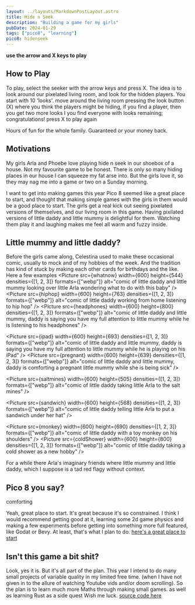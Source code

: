 ```yaml
---
layout: ../layouts/MarkdownPostLayout.astro
title: Hide n Seek
description: "Building a game for my girls"
pubDate: 2024-01-29
tags: ["pico8", "learning"]
pico8: hidenseek
---
```



**use the arrow and X keys to play**

## How to Play

To play, select the seeker with the arrow keys and press X.
The idea is to look around our pixelated living room, and look for the hidden players.
You start with 10 'looks'. move around the living room pressing the look button (X) where you think
the players might be hiding, if you find a player, then you get two more looks
I you find everyone with looks remaining; congratulations! press X to play again

Hours of fun for the whole family. Guaranteed or your money back.

## Motivations

My girls Arla and Phoebe love playing hide n seek in our shoebox of a house.
Not my favourite game to be honest. There is only so many hiding places in our house I can squeeze my fat arse into.
But the girls love it, so they may nag me into a game or two on a Sunday morning.

I want to get into making games this year Pico 8 seemed like a great place to start, and thought that making simple games with the girls in them
would be a good place to start.
The girls get a real kick out seeing pixelated versions of themselves, and our living room in this game.
Having pixilated versions of little daddy and little mummy is delightful for them.
Watching them play it and laughing makes me feel all warm and fuzzy inside.

## Little mummy and little daddy?

Before the girls came along, Celestina used to make these occasional comic, usually to mock and of my hobbies of the week. And the tradition has kind of stuck by making each other cards for birthdays and the like.
Here a few examples
<ImageCollection>
<Picture
  src={whatnow}
  width={600}
  height={544}
  densities={[1, 2, 3]}
  formats={["webp"]}
  alt="comic of little daddy and little mummy looking over little Arla wondering what to do with this baby"
/>
<Picture
  src={hiphop}
  width={600}
  height={763}
  densities={[1, 2, 3]}
  formats={["webp"]}
  alt="comic of little daddy working from home listening to hip hop"
/>
<Picture
  src={headphones}
  width={600}
  height={800}
  densities={[1, 2, 3]}
  formats={["webp"]}
  alt="comic of little daddy and little mummy, daddy is saying you have my full attention to little mummy while he is listening to his headphones"
/>
  
<Picture
  src={ipad}
  width={600}
  height={693}
  densities={[1, 2, 3]}
  formats={["webp"]}
  alt="comic of little daddy and little mummy, daddy is saying you have my full attention to little mummy while he is playing on his iPad"
/>
<Picture
  src={pregnant}
  width={600}
  height={639}
  densities={[1, 2, 3]}
  formats={["webp"]}
  alt="comic of little daddy and little mummy, daddy is comforting a pregnant little mummy while she is being sick"
/>
 
<Picture
  src={saltmines}
  width={600}
  height={505}
  densities={[1, 2, 3]}
  formats={["webp"]}
  alt="comic of little daddy taking little Arla to the salt mines"
/>
 
<Picture
  src={sandwich}
  width={600}
    height={568}
  densities={[1, 2, 3]}
  formats={["webp"]}
  alt="comic of little daddy telling little Arla to put a sandwich under her hat"
/>
 
<Picture
  src={monkey}
  width={600}
  height={690}
  densities={[1, 2, 3]}
  formats={["webp"]}
  alt="comic of little daddy with a toy monkey on his shoulders"
/>
<Picture
  src={coldShower}
  width={600}
  height={800}
  densities={[1, 2, 3]}
  formats={["webp"]}
  alt="comic of little daddy taking a cold shower as a new hobby"
/>
</ImageCollection>

For a while there Arla's imaginary friends where little mummy and little daddy, which I suppose is a tad red flagy without context.

## Pico 8 you say?

comforting

Yeah, great place to start. It's great because it's so constrained.
I think I would recommend getting good at it, learning some 2d game physics and making a few experiments before getting into something more full featured, like Godat or Bevy.
At least, that's what I plan to do.
[here's a great place to start](https://www.reddit.com/r/pico8/comments/zz79bw/pico8_101_intro_resources_list/)

## Isn't this game a bit shit?

Look, yes it is. But it's all part of the plan. This year I intend to do many small projects of variable quality in my limited free time. (when I have not given in to the allure of watching Youtube vids and/or doom scrolling).
So the plan is to learn much more Maths through making small games. as well as learning Rust as a side quest
Wish me luck.
[source code here](https://github.com/sasky/pico8/tree/main/hideNseek)
